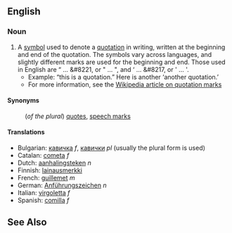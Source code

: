 ==English==
===Noun===
#A [[symbol]] used to denote a [[quotation]] in writing, written at the beginning and end of the quotation. The symbols vary across languages, and slightly different marks are used for the beginning and end.  Those used in English are &#8220; ... &#8221, or " ... ", and &#8216; ... &#8217, or ' ... '.
#*Example: &#8220;this is a quotation.&#8221; Here is another &#8216;another quotation.&#8217;
#*For more information, see the [[en:Quotation_mark|Wikipedia article on quotation marks]]

====Synonyms====
:(''of the plural'') [[quotes]], [[speech marks]]

====Translations====
*Bulgarian: [[кавичка]] ''f'', [[кавички]] ''pl'' (usually the plural form is  used)
*Catalan: [[cometa]] ''f''
*Dutch: [[aanhalingsteken]] ''n''
*Finnish: [[lainausmerkki]]
*French: [[guillemet]] ''m''
*German: [[Anführungszeichen]] ''n''
*Italian: [[virgoletta]] ''f''
*Spanish: [[comilla]] ''f''

==See Also==
{{Punctuation}}